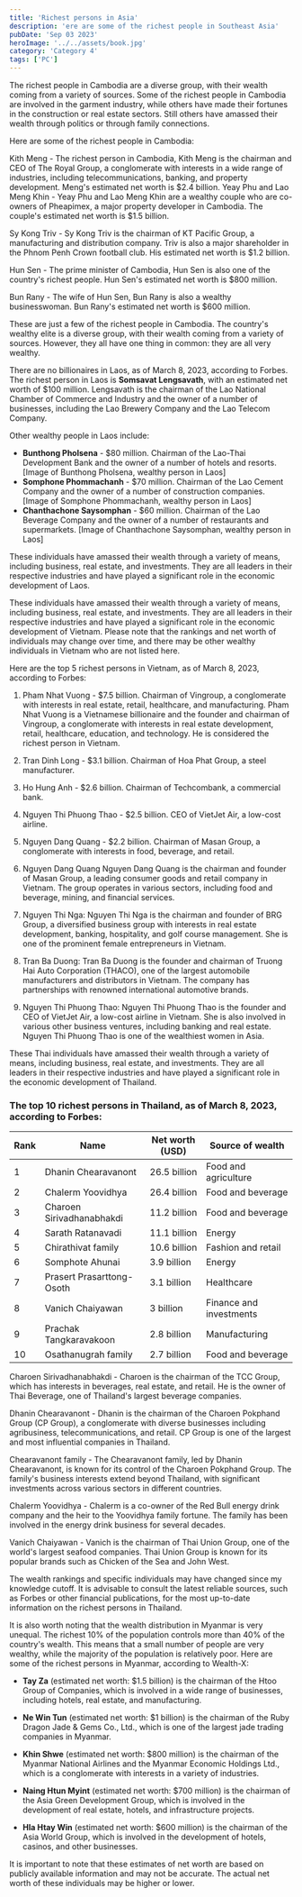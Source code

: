```yaml
---
title: 'Richest persons in Asia'
description: 'ere are some of the richest people in Southeast Asia'
pubDate: 'Sep 03 2023'
heroImage: '../../assets/book.jpg'
category: 'Category 4'
tags: ['PC']
---
```



The richest people in Cambodia are a diverse group, with their wealth coming from a variety of sources. Some of the richest people in Cambodia are involved in the garment industry, while others have made their fortunes in the construction or real estate sectors. Still others have amassed their wealth through politics or through family connections.

Here are some of the richest people in Cambodia:

 Kith Meng - The richest person in Cambodia, Kith Meng is the chairman and CEO of The Royal Group, a conglomerate with interests in a wide range of industries, including telecommunications, banking, and property development. Meng's estimated net worth is $2.4 billion.
 Yeay Phu and Lao Meng Khin - Yeay Phu and Lao Meng Khin are a wealthy couple who are co-owners of Pheapimex, a major property developer in Cambodia. The couple's estimated net worth is $1.5 billion.

 Sy Kong Triv - Sy Kong Triv is the chairman of KT Pacific Group, a manufacturing and distribution company. Triv is also a major shareholder in the Phnom Penh Crown football club. His estimated net worth is $1.2 billion.

 Hun Sen - The prime minister of Cambodia, Hun Sen is also one of the country's richest people. Hun Sen's estimated net worth is $800 million.

 Bun Rany - The wife of Hun Sen, Bun Rany is also a wealthy businesswoman. Bun Rany's estimated net worth is $600 million.

These are just a few of the richest people in Cambodia. The country's wealthy elite is a diverse group, with their wealth coming from a variety of sources. However, they all have one thing in common: they are all very wealthy.



There are no billionaires in Laos, as of March 8, 2023, according to Forbes. The richest person in Laos is **Somsavat Lengsavath**, with an estimated net worth of $100 million. Lengsavath is the chairman of the Lao National Chamber of Commerce and Industry and the owner of a number of businesses, including the Lao Brewery Company and the Lao Telecom Company.

Other wealthy people in Laos include:

* **Bunthong Pholsena** - $80 million. Chairman of the Lao-Thai Development Bank and the owner of a number of hotels and resorts.
[Image of Bunthong Pholsena, wealthy person in Laos]
* **Somphone Phommachanh** - $70 million. Chairman of the Lao Cement Company and the owner of a number of construction companies.
[Image of Somphone Phommachanh, wealthy person in Laos]
* **Chanthachone Saysomphan** - $60 million. Chairman of the Lao Beverage Company and the owner of a number of restaurants and supermarkets.
[Image of Chanthachone Saysomphan, wealthy person in Laos]

These individuals have amassed their wealth through a variety of means, including business, real estate, and investments. They are all leaders in their respective industries and have played a significant role in the economic development of Laos.


These individuals have amassed their wealth through a variety of means, including business, real estate, and investments. They are all leaders in their respective industries and have played a significant role in the economic development of Vietnam. Please note that the rankings and net worth of individuals may change over time, and there may be other wealthy individuals in Vietnam who are not listed here.

Here are the top 5 richest persons in Vietnam, as of March 8, 2023, according to Forbes:

1. Pham Nhat Vuong - $7.5 billion. Chairman of Vingroup, a conglomerate with interests in real estate, retail, healthcare, and manufacturing.
Pham Nhat Vuong is a Vietnamese billionaire and the founder and chairman of Vingroup, a conglomerate with interests in real estate development, retail, healthcare, education, and technology. He is considered the richest person in Vietnam.

2. Tran Dinh Long - $3.1 billion. Chairman of Hoa Phat Group, a steel manufacturer.


3. Ho Hung Anh - $2.6 billion. Chairman of Techcombank, a commercial bank.
4. Nguyen Thi Phuong Thao - $2.5 billion. CEO of VietJet Air, a low-cost airline.
5. Nguyen Dang Quang - $2.2 billion. Chairman of Masan Group, a conglomerate with interests in food, beverage, and retail.
6. Nguyen Dang Quang
Nguyen Dang Quang is the chairman and founder of Masan Group, a leading consumer goods and retail company in Vietnam. The group operates in various sectors, including food and beverage, mining, and financial services.
7. Nguyen Thi Nga: Nguyen Thi Nga is the chairman and founder of BRG Group, a diversified business group with interests in real estate development, banking, hospitality, and golf course management. She is one of the prominent female entrepreneurs in Vietnam.

8. Tran Ba Duong: Tran Ba Duong is the founder and chairman of Truong Hai Auto Corporation (THACO), one of the largest automobile manufacturers and distributors in Vietnam. The company has partnerships with renowned international automotive brands.

9. Nguyen Thi Phuong Thao: Nguyen Thi Phuong Thao is the founder and CEO of VietJet Air, a low-cost airline in Vietnam. She is also involved in various other business ventures, including banking and real estate. Nguyen Thi Phuong Thao is one of the wealthiest women in Asia.


These Thai individuals have amassed their wealth through a variety of means, including business, real estate, and investments. They are all leaders in their respective industries and have played a significant role in the economic development of Thailand.

### The top 10 richest persons in Thailand, as of March 8, 2023, according to Forbes:

Rank | Name | Net worth (USD) | Source of wealth
------- | -------- | -------- | --------
1 | Dhanin Chearavanont | 26.5 billion | Food and agriculture
2 | Chalerm Yoovidhya | 26.4 billion | Food and beverage
3 | Charoen Sirivadhanabhakdi | 11.2 billion | Food and beverage
4 | Sarath Ratanavadi | 11.1 billion | Energy
5 | Chirathivat family | 10.6 billion | Fashion and retail
6 | Somphote Ahunai | 3.9 billion | Energy
7 | Prasert Prasarttong-Osoth | 3.1 billion | Healthcare
8 | Vanich Chaiyawan | 3 billion | Finance and investments
9 | Prachak Tangkaravakoon | 2.8 billion | Manufacturing
10 | Osathanugrah family | 2.7 billion | Food and beverage

Charoen Sirivadhanabhakdi - Charoen is the chairman of the TCC Group, which has interests in beverages, real estate, and retail. He is the owner of Thai Beverage, one of Thailand's largest beverage companies.

Dhanin Chearavanont - Dhanin is the chairman of the Charoen Pokphand Group (CP Group), a conglomerate with diverse businesses including agribusiness, telecommunications, and retail. CP Group is one of the largest and most influential companies in Thailand.

Chearavanont family - The Chearavanont family, led by Dhanin Chearavanont, is known for its control of the Charoen Pokphand Group. The family's business interests extend beyond Thailand, with significant investments across various sectors in different countries.

Chalerm Yoovidhya - Chalerm is a co-owner of the Red Bull energy drink company and the heir to the Yoovidhya family fortune. The family has been involved in the energy drink business for several decades.

Vanich Chaiyawan - Vanich is the chairman of Thai Union Group, one of the world's largest seafood companies. Thai Union Group is known for its popular brands such as Chicken of the Sea and John West.

The wealth rankings and specific individuals may have changed since my knowledge cutoff. It is advisable to consult the latest reliable sources, such as Forbes or other financial publications, for the most up-to-date information on the richest persons in Thailand.


It is also worth noting that the wealth distribution in Myanmar is very unequal. The richest 10% of the population controls more than 40% of the country's wealth. This means that a small number of people are very wealthy, while the majority of the population is relatively poor.
Here are some of the richest persons in Myanmar, according to Wealth-X:


* **Tay Za** (estimated net worth: $1.5 billion) is the chairman of the Htoo Group of Companies, which is involved in a wide range of businesses, including hotels, real estate, and manufacturing.

* **Ne Win Tun** (estimated net worth: $1 billion) is the chairman of the Ruby Dragon Jade & Gems Co., Ltd., which is one of the largest jade trading companies in Myanmar.

* **Khin Shwe** (estimated net worth: $800 million) is the chairman of the Myanmar National Airlines and the Myanmar Economic Holdings Ltd., which is a conglomerate with interests in a variety of industries.

* **Naing Htun Myint** (estimated net worth: $700 million) is the chairman of the Asia Green Development Group, which is involved in the development of real estate, hotels, and infrastructure projects.

* **Hla Htay Win** (estimated net worth: $600 million) is the chairman of the Asia World Group, which is involved in the development of hotels, casinos, and other businesses.

It is important to note that these estimates of net worth are based on publicly available information and may not be accurate. The actual net worth of these individuals may be higher or lower.
